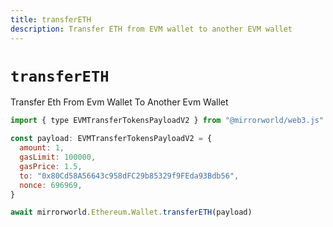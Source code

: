 ```yaml
---
title: transferETH
description: Transfer ETH from EVM wallet to another EVM wallet
---
```


# `transferETH`

Transfer Eth From Evm Wallet To Another Evm Wallet

```js
import { type EVMTransferTokensPayloadV2 } from "@mirrorworld/web3.js"

const payload: EVMTransferTokensPayloadV2 = {
  amount: 1,
  gasLimit: 100000,
  gasPrice: 1.5,
  to: "0x80Cd58A56643c958dFC29b85329f9FEda93Bdb56",
  nonce: 696969,
}

await mirrorworld.Ethereum.Wallet.transferETH(payload)
```
